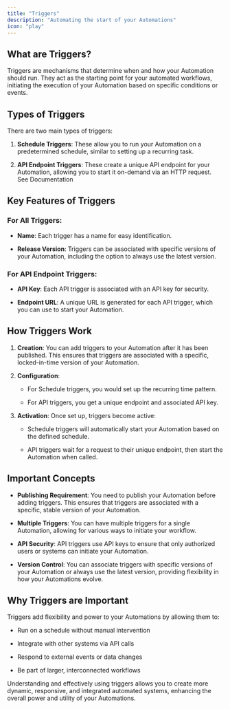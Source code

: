```yaml
---
title: "Triggers"
description: "Automating the start of your Automations"
icon: "play"
---
```


## What are Triggers?

Triggers are mechanisms that determine when and how your Automation should run. They act as the starting point for your automated workflows, initiating the execution of your Automation based on specific conditions or events.

## Types of Triggers

There are two main types of triggers:

1. **Schedule Triggers**: These allow you to run your Automation on a predetermined schedule, similar to setting up a recurring task.

2. **API Endpoint Triggers**: These create a unique API endpoint for your Automation, allowing you to start it on-demand via an HTTP request. See Documentation&#x20;

## Key Features of Triggers

### For All Triggers:

- **Name**: Each trigger has a name for easy identification.

- **Release Version**: Triggers can be associated with specific versions of your Automation, including the option to always use the latest version.

### For API Endpoint Triggers:

- **API Key**: Each API trigger is associated with an API key for security.

- **Endpoint URL**: A unique URL is generated for each API trigger, which you can use to start your Automation.

## How Triggers Work

1. **Creation**: You can add triggers to your Automation after it has been published. This ensures that triggers are associated with a specific, locked-in-time version of your Automation.

2. **Configuration**:

   - For Schedule triggers, you would set up the recurring time pattern.

   - For API triggers, you get a unique endpoint and associated API key.

3. **Activation**: Once set up, triggers become active:

   - Schedule triggers will automatically start your Automation based on the defined schedule.

   - API triggers wait for a request to their unique endpoint, then start the Automation when called.

## Important Concepts

- **Publishing Requirement**: You need to publish your Automation before adding triggers. This ensures that triggers are associated with a specific, stable version of your Automation.

- **Multiple Triggers**: You can have multiple triggers for a single Automation, allowing for various ways to initiate your workflow.

- **API Security**: API triggers use API keys to ensure that only authorized users or systems can initiate your Automation.

- **Version Control**: You can associate triggers with specific versions of your Automation or always use the latest version, providing flexibility in how your Automations evolve.

## Why Triggers are Important

Triggers add flexibility and power to your Automations by allowing them to:

- Run on a schedule without manual intervention

- Integrate with other systems via API calls

- Respond to external events or data changes

- Be part of larger, interconnected workflows

Understanding and effectively using triggers allows you to create more dynamic, responsive, and integrated automated systems, enhancing the overall power and utility of your Automations.
